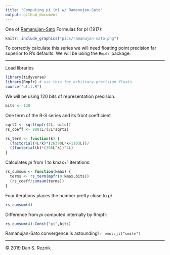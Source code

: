 ```yaml
---
title: "Computing pi (π) w/ Ramanujan-Sato"
output: github_document
---
```


One of [Ramanujan-Sato](https://en.wikipedia.org/wiki/Ramanujan%E2%80%93Sato_series) Formulas for $pi$ (1917):

```r
knitr::include_graphics("pics/ramanujan-sato.png")
```

To correctly calculate this series we will need floating point precision far superior to R's defaults. We will be using the `Rmpfr` package.

***

Load libraries

```r
library(tidyverse)
library(Rmpfr) # use this for arbitrary-precision floats
source("util.R")
```

We will be using 120 bits of representation precision.

```r
bits <- 120
```

One term of the R-S series and its front coefficient

```r
sqrt2 <- sqrt(mpfr(2L, bits))
rs_coeff <- 9801L/(2L*sqrt2)

rs_term <- function(k) {
  (factorial(4L*k)*(26390L*k+1103L))/
  ((factorial(k)*(396L^k))^4L)
}
```

Calculates $pi$ from 1 to kmax+1 iterations:

```r
rs_cumsum <- function(kmax) {
  terms <- rs_term(mpfr(0:kmax,bits))
  (rs_coeff/cumsum(terms))
}
```

Four iterations places the number pretty close to $pi$

```r
rs_cumsum(4)
```

Difference from $pi$ computed internally by Rmpfr:

```r
rs_cumsum(4)-Const("pi",bits)
```

Ramanujan-Sato convergence is astounding! `r emo::ji("smile")`

*** 

© 2019 Dan S. Reznik
